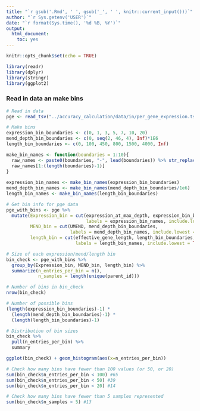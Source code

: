 ```yaml
---
title: "`r gsub('.Rmd', ' ', gsub('_', ' ', knitr::current_input()))`"
author: "`r Sys.getenv('USER')`"
date: "`r format(Sys.time(), '%d %B, %Y')`"
output:
  html_document:
    toc: yes
---
```


```r

knitr::opts_chunk$set(echo = TRUE)

library(readr)
library(dplyr)
library(stringr)
library(ggplot2)

```

### Read in data an make bins

```r

# Read in data
pge <- read_tsv("../accuracy_calculation/data/in/per_gene_expression.tsv.gz")

# Make bins
expression_bin_boundaries <- c(0, 1, 3, 5, 7, 10, 20)
mend_depth_bin_boundaries <- c(0, seq(2, 46, 4), Inf)*1E6
length_bin_boundaries <- c(0, 100, 450, 800, 1500, 4000, Inf)

make_bin_names <- function(boundaries = 1:10){
  raw_names <- paste0(boundaries, "-", lead(boundaries)) %>% str_replace("-Inf", "+")
  raw_names[1:(length(boundaries)-1)]
}
  
expression_bin_names <- make_bin_names(expression_bin_boundaries)
mend_depth_bin_names <- make_bin_names(mend_depth_bin_boundaries/1e6)
length_bin_names <- make_bin_names(length_bin_boundaries)

# Get bin info for pge data
pge_with_bins <- pge %>%
  mutate(Expression_bin = cut(expression_at_max_depth, expression_bin_boundaries,
                              labels = expression_bin_names, include.lowest = TRUE),
         MEND_bin = cut(UMEND, mend_depth_bin_boundaries,
                        labels = mend_depth_bin_names, include.lowest = TRUE),
         length_bin = cut(effective_gene_length, length_bin_boundaries,
                          labels = length_bin_names, include.lowest = TRUE))

# Size of each expression/mend/length bin
bin_check <- pge_with_bins %>%
  group_by(Expression_bin, MEND_bin, length_bin) %>%
  summarize(n_entries_per_bin = n(),
            n_samples = length(unique(parent_id)))

# Number of bins in bin_check
nrow(bin_check)

# Number of possible bins
(length(expression_bin_boundaries)-1) *
  (length(mend_depth_bin_boundaries)-1) *
  (length(length_bin_boundaries)-1)

# Distribution of bin sizes
bin_check %>%
  pull(n_entries_per_bin) %>%
  summary

ggplot(bin_check) + geom_histogram(aes(x=n_entries_per_bin))

# Check how many bins have fewer than 100 values (or 50, or 20)
sum(bin_check$n_entries_per_bin < 100) #65
sum(bin_check$n_entries_per_bin < 50) #39
sum(bin_check$n_entries_per_bin < 20) #14

# Check how many bins have fewer than 5 samples represented
sum(bin_check$n_samples < 5) #13

```